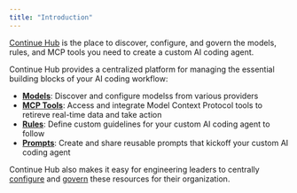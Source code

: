 ```yaml
---
title: "Introduction"
---
```


[Continue Hub](https://hub.continue.dev) is the place to discover, configure, and govern the models, rules, and MCP tools you need to create a custom AI coding agent.

Continue Hub provides a centralized platform for managing the essential building blocks of your AI coding workflow:

- **[Models](/hub/blocks/block-types#models)**: Discover and configure modelss from various providers
- **[MCP Tools](/hub/blocks/block-types#mcp-servers)**: Access and integrate Model Context Protocol tools to retireve real-time data and take action
- **[Rules](/hub/blocks/block-types#rules)**: Define custom guidelines for your custom AI coding agent to follow
- **[Prompts](/hub/blocks/block-types#prompts)**: Create and share reusable prompts that kickoff your custom AI coding agent

Continue Hub also makes it easy for engineering leaders to centrally [configure](/hub/secrets/secret-types) and [govern](/hub/governance/org-permissions) these resources for their organization.